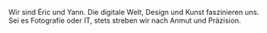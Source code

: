 Wir sind Éric und Yann. Die digitale Welt, Design und Kunst faszinieren uns. Sei
es Fotografie oder IT, stets streben wir nach Anmut und Präzision.
